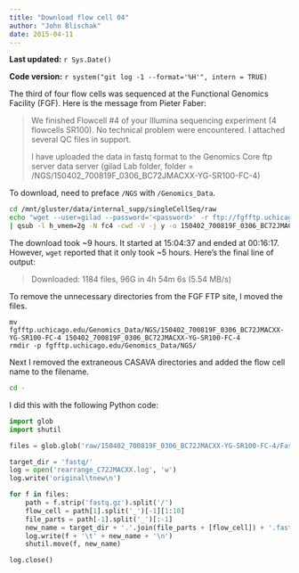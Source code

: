 ```yaml
---
title: "Download flow cell 04"
author: "John Blischak"
date: 2015-04-11
---
```


**Last updated:** `r Sys.Date()`

**Code version:** `r system("git log -1 --format='%H'", intern = TRUE)`

The third of four flow cells was sequenced at the Functional Genomics Facility (FGF).
Here is the message from Pieter Faber:

> We finished Flowcell #4 of your Illumina sequencing experiment (4 flowcells SR100). No technical problem were encountered. I attached several QC files in support.
>
> I have uploaded the data in fastq format to the Genomics Core ftp server data server (gilad Lab folder, folder =  /NGS/150402_700819F_0306_BC72JMACXX-YG-SR100-FC-4)

To download, need to preface `/NGS` with `/Genomics_Data`.

```bash
cd /mnt/gluster/data/internal_supp/singleCellSeq/raw
echo "wget --user=gilad --password='<password>' -r ftp://fgfftp.uchicago.edu/Genomics_Data/NGS/150402_700819F_0306_BC72JMACXX-YG-SR100-FC-4/" \
| qsub -l h_vmem=2g -N fc4 -cwd -V -j y -o 150402_700819F_0306_BC72JMACXX-YG-SR100-FC-4.log
```

The download took ~9 hours.
It started at 15:04:37 and ended at 00:16:17.
However, `wget` reported that it only took ~5 hours.
Here's the final line of output:

> Downloaded: 1184 files, 96G in 4h 54m 6s (5.54 MB/s)

To remove the unnecessary directories from the FGF FTP site, I moved the files.

```
mv fgfftp.uchicago.edu/Genomics_Data/NGS/150402_700819F_0306_BC72JMACXX-YG-SR100-FC-4 150402_700819F_0306_BC72JMACXX-YG-SR100-FC-4
rmdir -p fgfftp.uchicago.edu/Genomics_Data/NGS/
```

Next I removed the extraneous CASAVA directories and added the flow cell name to the filename.

```bash
cd -
```

I did this with the following Python code:

```python
import glob
import shutil

files = glob.glob('raw/150402_700819F_0306_BC72JMACXX-YG-SR100-FC-4/FastQ/Project_YG-SR100-4/Sample*/*fastq.gz')

target_dir = 'fastq/'
log = open('rearrange_C72JMACXX.log', 'w')
log.write('original\tnew\n')

for f in files:
    path = f.strip('fastq.gz').split('/')
    flow_cell = path[1].split('_')[-1][1:10]
    file_parts = path[-1].split('_')[:-1]
    new_name = target_dir + '.'.join(file_parts + [flow_cell]) + '.fastq.gz'
    log.write(f + '\t' + new_name + '\n')
    shutil.move(f, new_name)

log.close()
```

